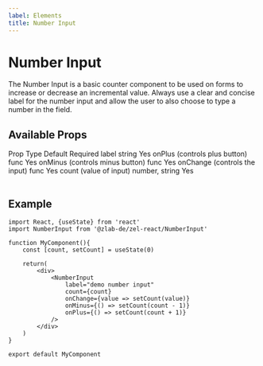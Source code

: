 ```yaml
---
label: Elements
title: Number Input
---
```



# Number Input

The Number Input is a basic counter component to be used on forms to increase or decrease an incremental value. Always use a clear and concise label for the number input and allow the user to also choose to type a number in the field.

## Available Props

<Table title="NumberInput Props" style={{ marginBottom: 60 }}>
  <TableHeader>
    <TableCell>Prop</TableCell>
    <TableCell>Type</TableCell>
    <TableCell>Default</TableCell>
    <TableCell>Required</TableCell>
  </TableHeader>
  <TableBody>
    <TableRow color="white">
      <TableCell scope="row" component="th">
        label
      </TableCell>
      <TableCell>string</TableCell>
      <TableCell />
      <TableCell>Yes</TableCell>
    </TableRow>
    <TableRow color="gray">
      <TableCell scope="row" component="th">
        onPlus (controls plus button)
      </TableCell>
      <TableCell>func</TableCell>
      <TableCell />
      <TableCell>Yes</TableCell>
    </TableRow>
    <TableRow color="white">
      <TableCell scope="row" component="th">
        onMinus (controls minus button)
      </TableCell>
      <TableCell>func</TableCell>
      <TableCell />
      <TableCell>Yes</TableCell>
    </TableRow>
    <TableRow color="gray">
      <TableCell scope="row" component="th">
        onChange (controls the input)
      </TableCell>
      <TableCell>func</TableCell>
      <TableCell />
      <TableCell>Yes</TableCell>
    </TableRow>
    <TableRow color="white">
      <TableCell scope="row" component="th">
        count (value of input)
      </TableCell>
      <TableCell>number, string</TableCell>
      <TableCell />
      <TableCell>Yes</TableCell>
    </TableRow>
  </TableBody>
</Table>

## Example

<div style={{ marginBottom: 30 }}>
  <NumberInputExample />
</div>

```
import React, {useState} from 'react'
import NumberInput from '@zlab-de/zel-react/NumberInput'

function MyComponent(){
    const [count, setCount] = useState(0)

    return(
        <div>
            <NumberInput
                label="demo number input"
                count={count}
                onChange={value => setCount(value)}
                onMinus={() => setCount(count - 1)}
                onPlus={() => setCount(count + 1)}
            />
        </div>
    )
}

export default MyComponent
```
